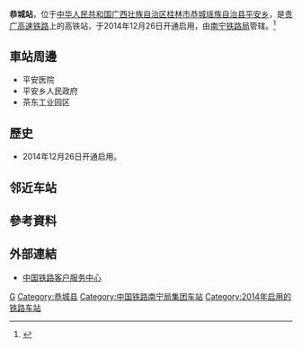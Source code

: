 {{Infobox China railway station
|车站名称 = 恭城站
|图片 = Platform 1 of Gongcheng Railway Station (20190420093035).jpg
|图片介绍 = 站台
|车站名称拼音 = Gongcheng
|英文名称 = Gongcheng Railway Station
|车站代码 = 35903
|电报码 = GCZ
|拼音码 = GCH
|车站位置 = [[广西壮族自治区|广西壮族自治区]][[桂林市|桂林市]][[恭城瑶族自治县|恭城瑶族自治县]][[平安乡_(恭城县)|平安乡]]
|坐标 = {{coord|24|50|1.92|N|110|51|56.57|E|display=inline,title}}
|归属 = [[南宁铁路局|南宁铁路局]]
|线路 = [[贵广高速铁路|贵广高速铁路]]
|车站等级 = [[三等站_(中铁)|三等站]]
|月台数目 =  
|站台面 = 2 
|股道数目 =  4
}}
'''恭城站'''，位于[[中华人民共和国|中华人民共和国]][[广西壮族自治区|广西壮族自治区]][[桂林市|桂林市]][[恭城瑶族自治县|恭城瑶族自治县]][[平安乡_(恭城县)|平安乡]]，是[[贵广高速铁路|贵广高速铁路]]上的高铁站，于2014年12月26日开通启用，由[[南宁铁路局|南宁铁路局]]管辖。<ref>{{Cite web |url=http://search.huochepiao.com/huochezhan/jieshao/4011.htm |title=恭城火车站介绍 |access-date=2018-02-05 |archive-date=2019-09-12 |archive-url=https://web.archive.org/web/20190912222905/http://search.huochepiao.com/huochezhan/jieshao/4011.htm |dead-url=no }}</ref>
==車站周邊==
* 平安医院
* 平安乡人民政府
* 茶东工业园区

==歷史==
* 2014年12月26日开通启用。
==邻近车站==
{{start rail box|[[中国铁路|中国铁路]]}}
{{s-inop|[[阳朔站|阳朔站]]|{{站|贵阳北}}方向}}
{{s-line|[[贵广客运专线|贵广客运专线]]<br />← 34km 恭城站 60km →}}
{{s-inop|[[钟山西站|钟山西站]]|{{站|广州南}}方向}}
{{s-end}}
==參考資料==
{{reflist}}
==外部連結==
* [http://www.12306.cn/mormhweb/ 中国铁路客户服务中心] {{Wayback|url=http://www.12306.cn/mormhweb/ |date=20180205163941 }}
{{China-rail-stub}}
{{贵广客运专线}}
{{广西壮族自治区铁路}}
[[Category:桂林市铁路车站|G]]
[[Category:恭城县|Category:恭城县]]
[[Category:中国铁路南宁局集团车站|Category:中国铁路南宁局集团车站]]
[[Category:2014年启用的铁路车站|Category:2014年启用的铁路车站]]